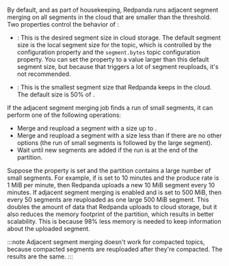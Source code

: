 
By default, and as part of housekeeping, Redpanda runs adjacent segment merging on all segments in the cloud that are smaller than the threshold. Two properties control the behavior of <ClusterProperty name="cloud_storage_enable_segment_merging" frontmatter={props.frontmatter}/>:

- <ClusterProperty name="cloud_storage_segment_size_target" frontmatter={props.frontmatter}/>: This is the desired segment size in cloud storage. The default segment size is the local segment size for the topic, which is controlled by the <TunableClusterProperty name="log_segment_size" frontmatter={props.frontmatter}/> configuration property and the `segment.bytes` topic configuration property. You can set the <ClusterProperty name="cloud_storage_segment_size_target" frontmatter={props.frontmatter}/> property to a value larger than this default segment size, but because that triggers a lot of segment reuploads, it's not recommended. 
  
- <ClusterProperty name="cloud_storage_segment_size_min" frontmatter={props.frontmatter}/>: This is the smallest segment size that Redpanda keeps in the cloud. The default size is 50% of <TunableClusterProperty name="log_segment_size" frontmatter={props.frontmatter}/>.

If the adjacent segment merging job finds a run of small segments, it can perform one of the following operations:

- Merge and reupload a segment with a size up to <ClusterProperty name="cloud_storage_segment_size_target" frontmatter={props.frontmatter}/>.
- Merge and reupload a segment with a size less than <ClusterProperty name="cloud_storage_segment_size_min" frontmatter={props.frontmatter}/> if there are no other options (the run of small segments is followed by the large segment).
- Wait until new segments are added if the run is at the end of the partition.

Suppose the <ClusterProperty name="cloud_storage_segment_max_upload_interval_ms" frontmatter={props.frontmatter}/> property is set and the partition contains a large number of small segments. For example, if <ClusterProperty name="cloud_storage_segment_max_upload_interval_ms" frontmatter={props.frontmatter}/> is set to 10 minutes and the produce rate is 1 MiB per minute, then Redpanda uploads a new 10 MiB segment every 10 minutes. If adjacent segment merging is enabled and <ClusterProperty name="cloud_storage_segment_size_target" frontmatter={props.frontmatter}/> is set to 500 MiB, then every 50 segments are reuploaded as one large 500 MiB segment. This doubles the amount of data that Redpanda uploads to cloud storage, but it also reduces the memory footprint of the partition, which results in better scalability. This is because 98% less memory is needed to keep information about the uploaded segment.

:::note 
Adjacent segment merging doesn't work for compacted topics, because compacted segments are reuploaded after they're compacted. The results are the same.
:::